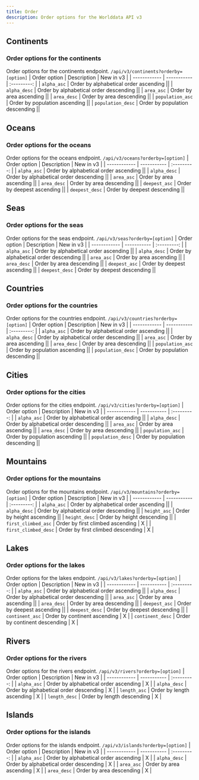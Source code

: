 ```yaml
---
title: Order
description: Order options for the Worlddata API v3
---
```



## Continents

### Order options for the continents

Order options for the continents endpoint. `/api/v3/continents?orderby=[option]`
| Order option | Description | New in v3 |
| ------------ | ----------- | :---------: |
| `alpha_asc` | Order by alphabetical order ascending ||
| `alpha_desc` | Order by alphabetical order descending ||
| `area_asc` | Order by area ascending ||
| `area_desc` | Order by area descending ||
| `population_asc` | Order by population ascending ||
| `population_desc` | Order by population descending ||

## Oceans

### Order options for the oceans

Order options for the oceans endpoint. `/api/v3/oceans?orderby=[option]`
| Order option | Description | New in v3 |
| ------------ | ----------- | :---------: |
| `alpha_asc` | Order by alphabetical order ascending ||
| `alpha_desc` | Order by alphabetical order descending ||
| `area_asc` | Order by area ascending ||
| `area_desc` | Order by area descending ||
| `deepest_asc` | Order by deepest ascending ||
| `deepest_desc` | Order by deepest descending ||

## Seas

### Order options for the seas

Order options for the seas endpoint. `/api/v3/seas?orderby=[option]`
| Order option | Description | New in v3 |
| ------------ | ----------- | :---------: |
| `alpha_asc` | Order by alphabetical order ascending ||
| `alpha_desc` | Order by alphabetical order descending ||
| `area_asc` | Order by area ascending ||
| `area_desc` | Order by area descending ||
| `deepest_asc` | Order by deepest ascending ||
| `deepest_desc` | Order by deepest descending ||

## Countries

### Order options for the countries

Order options for the countries endpoint. `/api/v3/countries?orderby=[option]`
| Order option | Description | New in v3 |
| ------------ | ----------- | :---------: |
| `alpha_asc` | Order by alphabetical order ascending ||
| `alpha_desc` | Order by alphabetical order descending ||
| `area_asc` | Order by area ascending ||
| `area_desc` | Order by area descending ||
| `population_asc` | Order by population ascending ||
| `population_desc` | Order by population descending ||

## Cities

### Order options for the cities

Order options for the cities endpoint. `/api/v3/cities?orderby=[option]`
| Order option | Description | New in v3 |
| ------------ | ----------- | :---------: |
| `alpha_asc` | Order by alphabetical order ascending ||
| `alpha_desc` | Order by alphabetical order descending ||
| `area_asc` | Order by area ascending ||
| `area_desc` | Order by area descending ||
| `population_asc` | Order by population ascending ||
| `population_desc` | Order by population descending ||

## Mountains

### Order options for the mountains

Order options for the mountains endpoint. `/api/v3/mountains?orderby=[option]`
| Order option | Description | New in v3 |
| ------------ | ----------- | :---------: |
| `alpha_asc` | Order by alphabetical order ascending ||
| `alpha_desc` | Order by alphabetical order descending ||
| `height_asc` | Order by height ascending ||
| `height_desc` | Order by height descending ||
| `first_climbed_asc` | Order by first climbed ascending | X |
| `first_climbed_desc` | Order by first climbed descending | X |

## Lakes

### Order options for the lakes

Order options for the lakes endpoint. `/api/v3/lakes?orderby=[option]`
| Order option | Description | New in v3 |
| ------------ | ----------- | :---------: |
| `alpha_asc` | Order by alphabetical order ascending ||
| `alpha_desc` | Order by alphabetical order descending ||
| `area_asc` | Order by area ascending ||
| `area_desc` | Order by area descending ||
| `deepest_asc` | Order by deepest ascending ||
| `deepest_desc` | Order by deepest descending ||
| `continent_asc` | Order by continent ascending | X |
| `continent_desc` | Order by continent descending | X |

## Rivers

### Order options for the rivers

Order options for the rivers endpoint. `/api/v3/rivers?orderby=[option]`
| Order option | Description | New in v3 |
| ------------ | ----------- | :---------: |
| `alpha_asc` | Order by alphabetical order ascending | X |
| `alpha_desc` | Order by alphabetical order descending | X |
| `length_asc` | Order by length ascending | X |
| `length_desc` | Order by length descending | X |

## Islands

### Order options for the islands

Order options for the islands endpoint. `/api/v3/islands?orderby=[option]`
| Order option | Description | New in v3 |
| ------------ | ----------- | :---------: |
| `alpha_asc` | Order by alphabetical order ascending | X |
| `alpha_desc` | Order by alphabetical order descending | X |
| `area_asc` | Order by area ascending | X |
| `area_desc` | Order by area descending | X |
